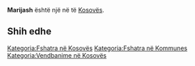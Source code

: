 {{Fshat në 
 | Emri                = Marijash
 | EmriAlt                = 
 | NAME_SHORT_FORM=      
 | NAME_GENERIC=      
 | NAME_SORT_NAME_RO=      MARIJASH
 | FULL_NAME_RO = Marijash
 | FULL_NAME_ND_RO=Marijash
 | SORT_NAME_RG=MARIJASH
 | FULL_NAME_RG=Marijash
 | FULL_NAME_ND_RG=Marijash
 | SRP_NAME_SHORT_FORM=      
 | SRP_NAME_GENERIC=      
 | SRP_NAME_SORT_NAME_RO=      
 | SRP_FULL_NAME_RO = 
 | SRP_FULL_NAME_ND_RO=
 | SRP_SORT_NAME_RG=
 | SRP_FULL_NAME_RG=
 | SRP_FULL_NAME_ND_RG=
 | Emri (Rasa dhanore) = 
 | Figura              = 
 | Shteti              = Kosovo
 | Komuna              = 
 | Kodi postar         = 
 | Sipërfaqja          = 

 | Popullsia           = 

 | Regj. i popullsisë  = 
 | Dend. e popullsisë  = 
 | Faqja zyrtare       = 
 <!--- Koordinatat ----> 
 | Gjerësia            = 42.614167
 | Gjatësia            = 20.101667
 | Lartësia            = 
}}
'''Marijash''' është një [[]] në [[]] të [[Kosovës]].

<!-- == Gjeografia == -->
<!-- == Historia == -->
<!-- == Demografia == -->
== Shih edhe ==
{{Komuna }}
{{Kosovo-Administrata-Cung}}

[[Kategoria:Fshatra në Kosovës]]
[[Kategoria:Fshatra në Kommunes ]]
[[Kategoria:Vendbanime në Kosovës]]